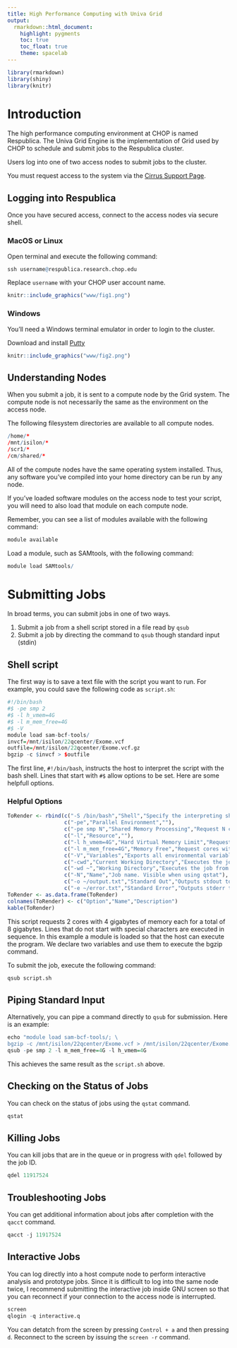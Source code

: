 ```yaml
---
title: High Performance Computing with Univa Grid
output: 
  rmarkdown::html_document:
    highlight: pygments
    toc: true
    toc_float: true
    theme: spacelab
---
```

```r
library(rmarkdown)
library(shiny)
library(knitr)
```
# Introduction

The high performance computing environment at CHOP is named Respublica. The Univa Grid Engine is the implementation of Grid used by CHOP to schedule and submit jobs to the Respublica cluster.

Users log into one of two access nodes to submit jobs to the cluster. 

You must request access to the system via the [Cirrus Support Page](http://cirrus.research.chop.edu/).

## Logging into Respublica

Once you have secured access, connect to the access nodes via secure shell.

### MacOS or Linux
Open terminal and execute the following command:
```r
ssh username@respublica.research.chop.edu
```
Replace `username` with your CHOP user account name.

```r
knitr::include_graphics("www/fig1.png")
```

### Windows
You'll need a Windows terminal emulator in order to login to the cluster.

Download and install [Putty](https://www.putty.org/)

```r
knitr::include_graphics("www/fig2.png")
```

## Understanding Nodes
When you submit a job, it is sent to a compute node by the Grid system. The compute node is not necessarily the same as the environment on the access node. 

The following filesystem directories are available to all compute nodes. 

```r
/home/*
/mnt/isilon/*
/scr1/*
/cm/shared/*
```

All of the compute nodes have the same operating system installed. Thus, any software you've compiled into your home directory can be run by any node.

If you've loaded software modules on the access node to test your script, you will need to also load that module on each compute node.

Remember, you can see a list of modules available with the following command:
```r
module available
```

Load a module, such as SAMtools, with the following command:
```r
module load SAMtools/
```

# Submitting Jobs
In broad terms, you can submit jobs in one of two ways.

1. Submit a job from a shell script stored in a file read by `qsub`
2. Submit a job by directing the command to `qsub` though standard input (stdin)


## Shell script
The first way is to save a text file with the script you want to run. For example, you could save the following code as `script.sh`:
```r
#!/bin/bash
#$ -pe smp 2
#$ -l h_vmem=4G
#$ -l m_mem_free=4G
#$ -V
module load sam-bcf-tools/
invcf=/mnt/isilon/22qcenter/Exome.vcf
outfile=/mnt/isilon/22qcenter/Exome.vcf.gz
bgzip -c $invcf > $outfile
```

The first line, `#!/bin/bash`, instructs the host to interpret the script with the bash shell. Lines that start with `#$` allow options to be set. Here are some helpfull options. 

### Helpful Options
```r
ToRender <- rbind(c("-S /bin/bash","Shell","Specify the interpreting shell for the script"),
                  c("-pe","Parallel Environment",""),
                  c("-pe smp N","Shared Memory Processing","Request N cores with shared memory resources"),
                  c("-l","Resource",""),
                  c("-l h_vmem=4G","Hard Virtual Memory Limit","Request a hard virtual memory limit of 4 gigabytes per core"),
                  c("-l m_mem_free=4G","Memory Free","Request cores with at least 4 gigabytes of free memory per core"),
                  c("-V","Variables","Exports all environmental variables to the job"),
                  c("-cwd","Current Working Directory","Executes the job from the current working directory"),
                  c("-wd ~","Working Directory","Executes the job from the home directory"),
                  c("-N","Name","Job name. Visible when using qstat"),
                  c("-o ~/output.txt","Standard Out","Outputs stdout to ~/output.txt"),
                  c("-e ~/error.txt","Standard Error","Outputs stderr to ~/error.txt"))
ToRender <- as.data.frame(ToRender)
colnames(ToRender) <- c("Option","Name","Description")
kable(ToRender)
```

This script requests 2 cores with 4 gigabytes of memory each for a total of 8 gigabytes. Lines that do not start with special characters are executed in sequence. In this example a module is loaded so that the host can execute the program. We declare two variables and use them to execute the bgzip command. 

To submit the job, execute the following command: 
```r
qsub script.sh
```

## Piping Standard Input
Alternatively, you can pipe a command directly to `qsub` for submission. Here is an example:
```r
echo "module load sam-bcf-tools/; \
bgzip -c /mnt/isilon/22qcenter/Exome.vcf > /mnt/isilon/22qcenter/Exome.vcf" | \
qsub -pe smp 2 -l m_mem_free=4G -l h_vmem=4G
```
This achieves the same result as the `script.sh` above.

## Checking on the Status of Jobs
You can check on the status of jobs using the `qstat` command.
```r
qstat
```

## Killing Jobs
You can kill jobs that are in the queue or in progress with `qdel` followed by the job ID.
```r
qdel 11917524
```

## Troubleshooting Jobs
You can get additional information about jobs after completion with the `qacct` command.
```r
qacct -j 11917524
```

## Interactive Jobs
You can log directly into a host compute node to perform interactive analysis and prototype jobs. Since it is difficult to log into the same node twice, I recommend submitting the interactive job inside GNU screen so that you can reconnect if your connection to the access node is interrupted. 

```r
screen
qlogin -q interactive.q
```

You can detatch from the screen by pressing `Control + a` and then pressing `d`. Reconnect to the screen by issuing the `screen -r` command. 